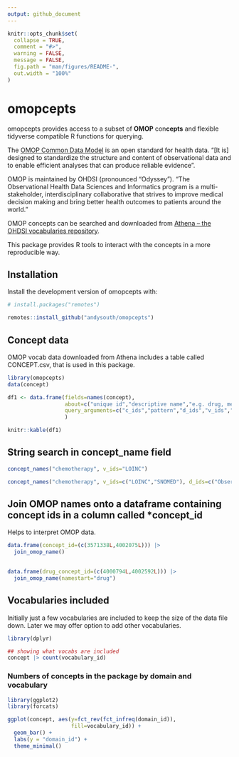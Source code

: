 ```yaml
---
output: github_document
---
```


<!-- README.md is generated from README.Rmd. Please edit that file -->
<!-- use devtools::build_readme() -->

```r
knitr::opts_chunk$set(
  collapse = TRUE,
  comment = "#>",
  warning = FALSE,
  message = FALSE,
  fig.path = "man/figures/README-",
  out.width = "100%"
)
```

# omopcepts

<!-- badges: start -->
<!-- badges: end -->

omopcepts provides access to a subset of **OMOP** con**cepts** and flexible tidyverse compatible R functions for querying.    

The [OMOP Common Data Model](https://ohdsi.github.io/CommonDataModel/) is an open standard for health data. "[It is] designed to standardize the structure and content of observational data and to enable efficient analyses that can produce reliable evidence".    
    
OMOP is maintained by OHDSI (pronounced "Odyssey"). "The Observational Health Data Sciences and Informatics  program is a multi-stakeholder, interdisciplinary collaborative that strives to improve medical decision making and bring better health outcomes to patients around the world."    
    
OMOP concepts can be searched and downloaded from [Athena – the  OHDSI vocabularies repository](https://athena.ohdsi.org).    
    
This package provides R tools to interact with the concepts in a more reproducible way.

## Installation

Install the development version of omopcepts with:

``` r
# install.packages("remotes")

remotes::install_github("andysouth/omopcepts")

```

## Concept data

OMOP vocab data downloaded from Athena includes a table called CONCEPT.csv, that is used in this package.

```r

library(omopcepts)
data(concept)

df1 <- data.frame(fields=names(concept),
                  about=c("unique id","descriptive name","e.g. drug, measurement","e.g. LOINC, SNOMED","e.g. Clinical Observation, Organism","standard or not","source code"),
                  query_arguments=c("c_ids","pattern","d_ids","v_ids","cc_ids","standard","")
                  )

knitr::kable(df1)
```

## String search in concept_name field

```r

concept_names("chemotherapy", v_ids="LOINC")

concept_names("chemotherapy", v_ids=c("LOINC","SNOMED"), d_ids=c("Observation","Procedure"))

```

## Join OMOP names onto a dataframe containing concept ids in a column called *concept_id

Helps to interpret OMOP data.

```r


data.frame(concept_id=(c(3571338L,4002075L))) |> 
  join_omop_name()
 

data.frame(drug_concept_id=(c(4000794L,4002592L))) |> 
  join_omop_name(namestart="drug")


```


## Vocabularies included

Initially just a few vocabularies are included to keep the size of the data file down. Later we may offer option to add other vocabularies.

```r

library(dplyr)

## showing what vocabs are included
concept |> count(vocabulary_id)

```

### Numbers of concepts in the package by domain and vocabulary

```r
library(ggplot2)
library(forcats)

ggplot(concept, aes(y=fct_rev(fct_infreq(domain_id)), 
                    fill=vocabulary_id)) +
  geom_bar() +
  labs(y = "domain_id") +
  theme_minimal()
```

